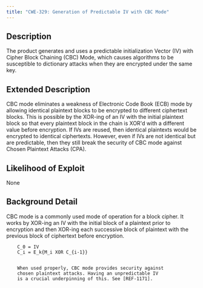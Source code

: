 ```yaml
---
title: "CWE-329: Generation of Predictable IV with CBC Mode"
---
```


## Description
The product generates and uses a predictable initialization Vector (IV) with Cipher Block Chaining (CBC) Mode, which causes algorithms to be susceptible to dictionary attacks when they are encrypted under the same key.

## Extended Description

CBC mode eliminates a weakness of Electronic Code
	   Book (ECB) mode by allowing identical plaintext blocks to
	   be encrypted to different ciphertext blocks. This is
	   possible by the XOR-ing of an IV with the initial plaintext
	   block so that every plaintext block in the chain is XOR'd
	   with a different value before encryption. If IVs are
	   reused, then identical plaintexts would be encrypted to
	   identical ciphertexts. However, even if IVs are not
	   identical but are predictable, then they still break the
	   security of CBC mode against Chosen Plaintext Attacks
	   (CPA).


## Likelihood of Exploit
None

## Background Detail

CBC mode is a commonly used mode of operation for a
	      block cipher. It works by XOR-ing an IV with the initial
	      block of a plaintext prior to encryption and then
	      XOR-ing each successive block of plaintext with the
	      previous block of ciphertext before encryption.

		C_0 = IV
		C_i = E_k{M_i XOR C_{i-1}}
	      

		When used properly, CBC mode provides security against
		chosen plaintext attacks. Having an unpredictable IV
		is a crucial underpinning of this. See [REF-1171].

        